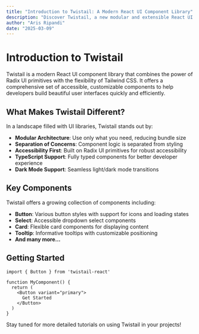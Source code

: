 ```yaml
---
title: "Introduction to Twistail: A Modern React UI Component Library"
description: "Discover Twistail, a new modular and extensible React UI component library powered by Radix UI and Tailwind CSS."
author: "Aris Ripandi"
date: "2025-03-09"
---
```


# Introduction to Twistail

Twistail is a modern React UI component library that combines the power of Radix UI primitives with the flexibility of Tailwind CSS. It offers a comprehensive set of accessible, customizable components to help developers build beautiful user interfaces quickly and efficiently.

## What Makes Twistail Different?

In a landscape filled with UI libraries, Twistail stands out by:

- **Modular Architecture**: Use only what you need, reducing bundle size
- **Separation of Concerns**: Component logic is separated from styling
- **Accessibility First**: Built on Radix UI primitives for robust accessibility
- **TypeScript Support**: Fully typed components for better developer experience
- **Dark Mode Support**: Seamless light/dark mode transitions

## Key Components

Twistail offers a growing collection of components including:

- **Button**: Various button styles with support for icons and loading states
- **Select**: Accessible dropdown select components
- **Card**: Flexible card components for displaying content
- **Tooltip**: Informative tooltips with customizable positioning
- **And many more...**

## Getting Started

```tsx
import { Button } from 'twistail-react'

function MyComponent() {
  return (
    <Button variant="primary">
      Get Started
    </Button>
  )
}
```

Stay tuned for more detailed tutorials on using Twistail in your projects!
